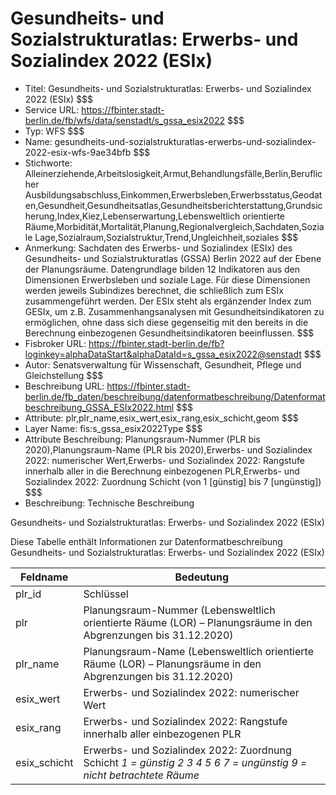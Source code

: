 # Gesundheits- und Sozialstrukturatlas: Erwerbs- und Sozialindex 2022 (ESIx)
- Titel: Gesundheits- und Sozialstrukturatlas: Erwerbs- und Sozialindex 2022 (ESIx) $$$
- Service URL: https://fbinter.stadt-berlin.de/fb/wfs/data/senstadt/s_gssa_esix2022 $$$
- Typ: WFS $$$
- Name: gesundheits-und-sozialstrukturatlas-erwerbs-und-sozialindex-2022-esix-wfs-9ae34bfb $$$
- Stichworte: Alleinerziehende,Arbeitslosigkeit,Armut,Behandlungsfälle,Berlin,Beruflicher Ausbildungsabschluss,Einkommen,Erwerbsleben,Erwerbsstatus,Geodaten,Gesundheit,Gesundheitsatlas,Gesundheitsberichterstattung,Grundsicherung,Index,Kiez,Lebenserwartung,Lebensweltlich orientierte Räume,Morbidität,Mortalität,Planung,Regionalvergleich,Sachdaten,Soziale Lage,Sozialraum,Sozialstruktur,Trend,Ungleichheit,soziales $$$
- Anmerkung: Sachdaten des Erwerbs- und Sozialindex (ESIx) des Gesundheits- und Sozialstrukturatlas (GSSA) Berlin 2022 auf der Ebene der Planungsräume. Datengrundlage bilden 12 Indikatoren aus den Dimensionen Erwerbsleben und soziale Lage. Für diese Dimensionen werden jeweils Subindizes berechnet, die schließlich zum ESIx zusammengeführt werden. Der ESIx steht als ergänzender Index zum GESIx, um z.B. Zusammenhangsanalysen mit Gesundheitsindikatoren zu ermöglichen, ohne dass sich diese gegenseitig mit den bereits in die Berechnung einbezogenen Gesundheitsindikatoren beeinflussen. $$$
- Fisbroker URL: https://fbinter.stadt-berlin.de/fb?loginkey=alphaDataStart&alphaDataId=s_gssa_esix2022@senstadt $$$
- Autor: Senatsverwaltung für Wissenschaft, Gesundheit, Pflege und Gleichstellung $$$
- Beschreibung URL: https://fbinter.stadt-berlin.de/fb_daten/beschreibung/datenformatbeschreibung/Datenformatbeschreibung_GSSA_ESIx2022.html $$$
- Attribute: plr,plr_name,esix_wert,esix_rang,esix_schicht,geom $$$
- Layer Name: fis:s_gssa_esix2022Type $$$
- Attribute Beschreibung: Planungsraum-Nummer (PLR bis 2020),Planungsraum-Name (PLR bis 2020),Erwerbs- und Sozialindex 2022: numerischer Wert,Erwerbs- und Sozialindex 2022: Rangstufe innerhalb aller in die Berechnung einbezogenen PLR,Erwerbs- und Sozialindex 2022:  Zuordnung Schicht (von 1 [günstig] bis 7 [ungünstig]) $$$
- Beschreibung: Technische Beschreibung 

Gesundheits- und Sozialstrukturatlas: Erwerbs- und Sozialindex 2022 (ESIx)

Diese Tabelle enthält Informationen zur Datenformatbeschreibung Gesundheits- und Sozialstrukturatlas: Erwerbs- und Sozialindex 2022 (ESIx)

| Feldname      | Bedeutung                                                                                                                        |
| ------------- | -------------------------------------------------------------------------------------------------------------------------------- |
| plr\_id       | Schlüssel                                                                                                                        |
| plr           | Planungsraum-Nummer (Lebensweltlich orientierte Räume (LOR) – Planungsräume in den Abgrenzungen bis 31.12.2020)                  |
| plr\_name     | Planungsraum-Name (Lebensweltlich orientierte Räume (LOR) – Planungsräume in den Abgrenzungen bis 31.12.2020)                    |
| esix\_wert    | Erwerbs- und Sozialindex 2022: numerischer Wert                                                                                  |
| esix\_rang    | Erwerbs- und Sozialindex 2022: Rangstufe innerhalb aller einbezogenen PLR                                                        |
| esix\_schicht | Erwerbs- und Sozialindex 2022: Zuordnung Schicht _1 = günstig_ _2_ _3_ _4_ _5_ _6_ _7 = ungünstig_ _9 = nicht betrachtete Räume_ | $$$
